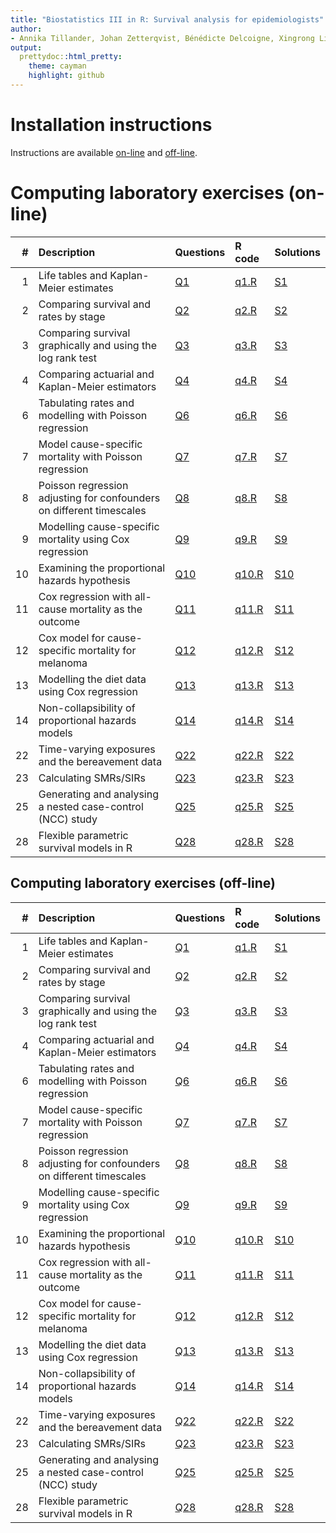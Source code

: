 ```yaml
---
title: "Biostatistics III in R: Survival analysis for epidemiologists"
author:
- Annika Tillander, Johan Zetterqvist, Bénédicte Delcoigne, Xingrong Liu, Mark Clements and Andreas Karlsson.
output:
  prettydoc::html_pretty:
    theme: cayman
    highlight: github
---
```


# Installation instructions

Instructions are available [on-line](http://biostat3.net/download/R/labs/installation.html) and [off-line](labs/installation.html).


# Computing laboratory exercises (on-line)

 \#  Description                                                               Questions                                            R code                                         Solutions
---  ------------------------------------------------------------------------  ---------------------------------------------------  ---------------------------------------------  -------------------------------------------------------
 1   Life tables and Kaplan-Meier estimates                                    [Q1](http://biostat3.net/download/R/labs/q1.html)    [q1.R](http://biostat3.net/download/R/q1.R)    [S1](http://biostat3.net/download/R/solutions/q1.html)
 2   Comparing survival and rates by stage                                     [Q2](http://biostat3.net/download/R/labs/q2.html)    [q2.R](http://biostat3.net/download/R/q2.R)    [S2](http://biostat3.net/download/R/solutions/q2.html)
 3   Comparing survival graphically and using the log rank test                [Q3](http://biostat3.net/download/R/labs/q3.html)    [q3.R](http://biostat3.net/download/R/q3.R)    [S3](http://biostat3.net/download/R/solutions/q3.html)
 4   Comparing actuarial and Kaplan-Meier estimators                           [Q4](http://biostat3.net/download/R/labs/q4.html)    [q4.R](http://biostat3.net/download/R/q4.R)    [S4](http://biostat3.net/download/R/solutions/q4.html)
 6   Tabulating rates and modelling with Poisson regression                    [Q6](http://biostat3.net/download/R/labs/q6.html)    [q6.R](http://biostat3.net/download/R/q6.R)    [S6](http://biostat3.net/download/R/solutions/q6.html)
 7   Model cause-specific mortality with Poisson regression                    [Q7](http://biostat3.net/download/R/labs/q7.html)    [q7.R](http://biostat3.net/download/R/q7.R)    [S7](http://biostat3.net/download/R/solutions/q7.html)
 8   Poisson regression adjusting for confounders on different timescales      [Q8](http://biostat3.net/download/R/labs/q8.html)    [q8.R](http://biostat3.net/download/R/q8.R)    [S8](http://biostat3.net/download/R/solutions/q8.html)
 9   Modelling cause-specific mortality using Cox regression                   [Q9](http://biostat3.net/download/R/labs/q9.html)    [q9.R](http://biostat3.net/download/R/q9.R)    [S9](http://biostat3.net/download/R/solutions/q9.html)
 10  Examining the proportional hazards hypothesis                             [Q10](http://biostat3.net/download/R/labs/q10.html)  [q10.R](http://biostat3.net/download/R/q10.R)  [S10](http://biostat3.net/download/R/solutions/q10.html)
 11  Cox regression with all-cause mortality as the outcome                    [Q11](http://biostat3.net/download/R/labs/q11.html)  [q11.R](http://biostat3.net/download/R/q11.R)  [S11](http://biostat3.net/download/R/solutions/q11.html)
 12  Cox model for cause-specific mortality for melanoma                       [Q12](http://biostat3.net/download/R/labs/q12.html)  [q12.R](http://biostat3.net/download/R/q12.R)  [S12](http://biostat3.net/download/R/solutions/q12.html)
 13  Modelling the diet data using Cox regression                              [Q13](http://biostat3.net/download/R/labs/q13.html)  [q13.R](http://biostat3.net/download/R/q13.R)  [S13](http://biostat3.net/download/R/solutions/q13.html)
 14  Non-collapsibility of proportional hazards models                         [Q14](http://biostat3.net/download/R/labs/q14.html)  [q14.R](http://biostat3.net/download/R/q14.R)  [S14](http://biostat3.net/download/R/solutions/q14.html)
 22  Time-varying exposures and the bereavement data                           [Q22](http://biostat3.net/download/R/labs/q22.html)  [q22.R](http://biostat3.net/download/R/q22.R)  [S22](http://biostat3.net/download/R/solutions/q22.html)
 23  Calculating SMRs/SIRs                                                     [Q23](http://biostat3.net/download/R/labs/q23.html)  [q23.R](http://biostat3.net/download/R/q23.R)  [S23](http://biostat3.net/download/R/solutions/q23.html)
 25  Generating and analysing a nested case-control (NCC) study                [Q25](http://biostat3.net/download/R/labs/q25.html)  [q25.R](http://biostat3.net/download/R/q25.R)  [S25](http://biostat3.net/download/R/solutions/q25.html)
 28  Flexible parametric survival models in R                                  [Q28](http://biostat3.net/download/R/labs/q28.html)  [q28.R](http://biostat3.net/download/R/q28.R)  [S28](http://biostat3.net/download/R/solutions/q28.html)
------


## Computing laboratory exercises (off-line)

 \#  Description                                                               Questions             R code          Solutions
---  ------------------------------------------------------------------------  --------------------  --------------  -------------------------
 1   Life tables and Kaplan-Meier estimates                                    [Q1](labs/q1.html)    [q1.R](q1.R)    [S1](solutions/q1.html)
 2   Comparing survival and rates by stage                                     [Q2](labs/q2.html)    [q2.R](q2.R)    [S2](solutions/q2.html)
 3   Comparing survival graphically and using the log rank test                [Q3](labs/q3.html)    [q3.R](q3.R)    [S3](solutions/q3.html)
 4   Comparing actuarial and Kaplan-Meier estimators                           [Q4](labs/q4.html)    [q4.R](q4.R)    [S4](solutions/q4.html)
 6   Tabulating rates and modelling with Poisson regression                    [Q6](labs/q6.html)    [q6.R](q6.R)    [S6](solutions/q6.html)
 7   Model cause-specific mortality with Poisson regression                    [Q7](labs/q7.html)    [q7.R](q7.R)    [S7](solutions/q7.html)
 8   Poisson regression adjusting for confounders on different timescales      [Q8](labs/q8.html)    [q8.R](q8.R)    [S8](solutions/q8.html)
 9   Modelling cause-specific mortality using Cox regression                   [Q9](labs/q9.html)    [q9.R](q9.R)    [S9](solutions/q9.html)
 10  Examining the proportional hazards hypothesis                             [Q10](labs/q10.html)  [q10.R](q10.R)  [S10](solutions/q10.html)
 11  Cox regression with all-cause mortality as the outcome                    [Q11](labs/q11.html)  [q11.R](q11.R)  [S11](solutions/q11.html)
 12  Cox model for cause-specific mortality for melanoma                       [Q12](labs/q12.html)  [q12.R](q12.R)  [S12](solutions/q12.html)
 13  Modelling the diet data using Cox regression                              [Q13](labs/q13.html)  [q13.R](q13.R)  [S13](solutions/q13.html)
 14  Non-collapsibility of proportional hazards models                         [Q14](labs/q14.html)  [q14.R](q14.R)  [S14](solutions/q14.html)
 22  Time-varying exposures and the bereavement data                           [Q22](labs/q22.html)  [q22.R](q22.R)  [S22](solutions/q22.html)
 23  Calculating SMRs/SIRs                                                     [Q23](labs/q23.html)  [q23.R](q23.R)  [S23](solutions/q23.html)
 25  Generating and analysing a nested case-control (NCC) study                [Q25](labs/q25.html)  [q25.R](q25.R)  [S25](solutions/q25.html)
 28  Flexible parametric survival models in R                                  [Q28](labs/q28.html)  [q28.R](q28.R)  [S28](solutions/q28.html)
------






